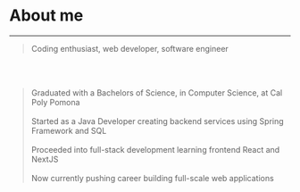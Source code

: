# About me
---
> Coding enthusiast, web developer, software engineer

<br/><br/>

> Graduated with a Bachelors of Science, in Computer Science, at Cal Poly Pomona
<br/><br/>
> Started as a Java Developer creating backend services using Spring Framework and SQL
<br/><br/>
> Proceeded into full-stack development learning frontend React and NextJS
<br/><br/>
>Now currently pushing career building full-scale web applications








